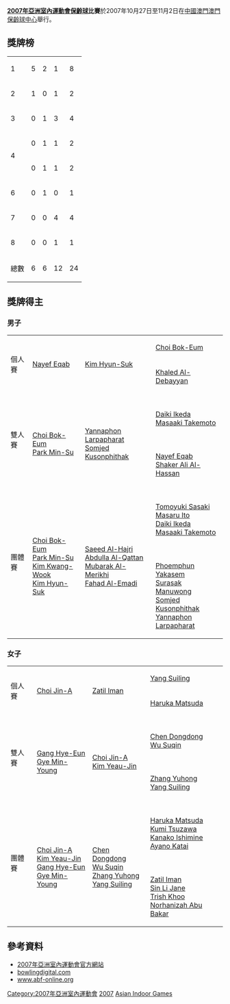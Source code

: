 '''[[2007年亞洲室內運動會|2007年亞洲室內運動會]][[保齡球|保齡球]]比賽'''於2007年10月27日至11月2日在[[中國|中國]][[澳門|澳門]][[澳門保齡球中心|澳門保齡球中心]]舉行。


==獎牌榜==

{| {{RankedMedalTable|nation-width=200px}}
|-
| 1 ||align=left| {{KOR}} || 5 || 2 || 1 || 8
|-
| 2 ||align=left| {{UAE}} || 1 || 0 || 1 || 2
|-
| 3 ||align=left| {{CHN}} || 0 || 1 || 3 || 4
|-
| rowspan=2|4 ||align=left| {{MAS}} || 0 || 1 || 1 || 2
|-
| align=left| {{THA}} || 0 || 1 || 1 || 2
|-
| 6 ||align=left| {{QAT}} || 0 || 1 || 0 || 1
|-
| 7 ||align=left| {{JPN}} || 0 || 0 || 4 || 4
|-
| 8 ||align=left| {{KUW}} || 0 || 0 || 1 || 1
|- 
!colspan=2| 總數 || 6 || 6 || 12 || 24
|}

==獎牌得主==
===男子===
{| {{MedalistTable|type=項目}}
|-
|rowspan=2|個人賽
|rowspan=2|{{flagicon|UAE}} [[Nayef_Eqab|Nayef Eqab]]
|rowspan=2|{{flagicon|KOR}} [[Kim_Hyun-Suk|Kim Hyun-Suk]]
| {{flagicon|KOR}} [[Choi_Bok-Eum|Choi Bok-Eum]]
|-
| {{flagicon|KUW}}[[Khaled_Al-Debayyan|Khaled Al-Debayyan]]
|-
|rowspan=2|雙人賽
|rowspan=2|{{flagicon|KOR}} <br />[[Choi_Bok-Eum|Choi Bok-Eum]]<br />[[Park_Min-Su|Park Min-Su]]
|rowspan=2|{{flagicon|THA}} <br />[[Yannaphon_Larpapharat|Yannaphon Larpapharat]]<br />[[Somjed_Kusonphithak|Somjed Kusonphithak]]
| {{flagicon|JPN}} <br />[[Daiki_Ikeda|Daiki Ikeda]]<br />[[Masaaki_Takemoto|Masaaki Takemoto]]
|-
| {{flagicon|UAE}}<br />[[Nayef_Eqab|Nayef Eqab]]<br />[[Shaker_Ali_Al-Hassan|Shaker Ali Al-Hassan]]
|-
|rowspan=2|團體賽
|rowspan=2|{{flagicon|KOR}}<br />[[Choi_Bok-Eum|Choi Bok-Eum]]<br />[[Park_Min-Su|Park Min-Su]]<br />[[Kim_Kwang-Wook|Kim Kwang-Wook]]<br />[[Kim_Hyun-Suk|Kim Hyun-Suk]]
|rowspan=2|{{flagicon|QAT}}<br />[[Saeed_Al-Hajri|Saeed Al-Hajri]]<br />[[Abdulla_Al-Qattan|Abdulla Al-Qattan]]<br />[[Mubarak_Al-Merikhi|Mubarak Al-Merikhi]]<br />[[Fahad_Al-Emadi|Fahad Al-Emadi]]
| {{flagicon|JPN}}<br />[[Tomoyuki_Sasaki|Tomoyuki Sasaki]]<br />[[Masaru_Ito|Masaru Ito]]<br />[[Daiki_Ikeda|Daiki Ikeda]]<br />[[Masaaki_Takemoto|Masaaki Takemoto]]
|-
|{{flagicon|THA}}<br />[[Phoemphun_Yakasem|Phoemphun Yakasem]]<br />[[Surasak_Manuwong|Surasak Manuwong]]<br />[[Somjed_Kusonphithak|Somjed Kusonphithak]]<br />[[Yannaphon_Larpapharat|Yannaphon Larpapharat]]
|}

===女子===
{| {{MedalistTable|type=項目}}
|-
|rowspan=2|個人賽
|rowspan=2| {{flagicon|KOR}} [[Choi_Jin-A|Choi Jin-A]]
|rowspan=2| {{flagicon|MAS}} [[Zatil_Iman|Zatil Iman]]
| {{flagicon|CHN}}[[Yang_Suiling|Yang Suiling]]
|-
| {{flagicon|JPN}}[[Haruka_Matsuda|Haruka Matsuda]]
|-
|rowspan=2|雙人賽
|rowspan=2|{{flagicon|KOR}} <br />[[Gang_Hye-Eun|Gang Hye-Eun]]<br />[[Gye_Min-Young|Gye Min-Young]]
|rowspan=2|{{flagicon|KOR}} <br />[[Choi_Jin-A|Choi Jin-A]]<br />[[Kim_Yeau-Jin|Kim Yeau-Jin]]
| {{flagicon|CHN}} <br />[[Chen_Dongdong|Chen Dongdong]]<br />[[Wu_Suqin|Wu Suqin]]
|-
| {{flagicon|CHN}} <br />[[Zhang_Yuhong|Zhang Yuhong]]<br />[[Yang_Suiling|Yang Suiling]]
|-
|rowspan=2|團體賽
|rowspan=2|{{flagicon|KOR}} <br />[[Choi_Jin-A|Choi Jin-A]]<br />[[Kim_Yeau-Jin|Kim Yeau-Jin]]<br />[[Gang_Hye-Eun|Gang Hye-Eun]]<br>[[Gye_Min-Young|Gye Min-Young]]
|rowspan=2| {{flagicon|CHN}} <br />[[Chen_Dongdong|Chen Dongdong]]<br />[[Wu_Suqin|Wu Suqin]]<br />[[Zhang_Yuhong|Zhang Yuhong]]<br />[[Yang_Suiling|Yang Suiling]]
| {{flagicon|JPN}} <br />[[Haruka_Matsuda|Haruka Matsuda]]<br />[[Kumi_Tsuzawa|Kumi Tsuzawa]]<br />[[Kanako_Ishimine|Kanako Ishimine]]<br />[[Ayano_Katai|Ayano Katai]]
|-
| {{flagicon|MAS}} <br />[[Zatil_Iman|Zatil Iman]]<br />[[Sin_Li_Jane|Sin Li Jane]]<br />[[Trish_Khoo|Trish Khoo]]<br />[[Norhanizah_Abu_Bakar|Norhanizah Abu Bakar]]
|}


==參考資料==
* [http://maigoc2007.sports.sina.com.cn/php/item_result.php?lan=en&s=9 2007年亞洲室內運動會官方網站]{{Wayback|url=http://maigoc2007.sports.sina.com.cn/php/item_result.php?lan=en&s=9 |date=20200629233621 }}
* [http://www.bowlingdigital.com/bowl/bld/3/1152 bowlingdigital.com]{{Wayback|url=http://www.bowlingdigital.com/bowl/bld/3/1152 |date=20180530195224 }}
* [https://web.archive.org/web/20110717033658/http://www.abf-online.org/results/2ndmaig-res.htm www.abf-online.org]

{{2007年亞洲室內運動會項目}}
{{亞洲室內運動會保齡球比賽}}
[[Category:2007年亞洲室內運動會|Category:2007年亞洲室內運動會]]
[[Category:亞洲室內運動會保齡球比賽|2007]]
[[Category:2007年保齡球|Asian Indoor Games]]